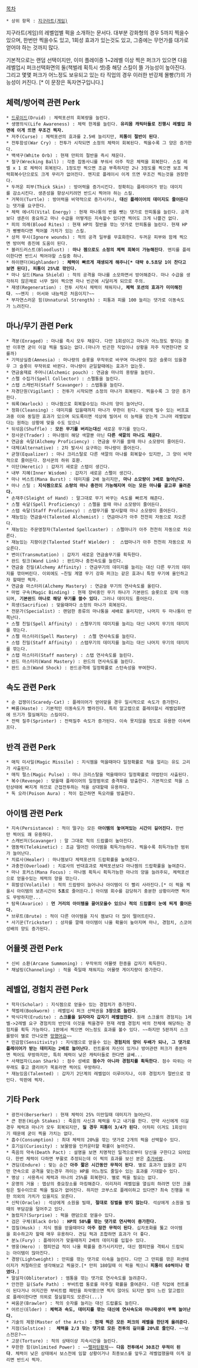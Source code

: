 [[목차]]

 * 상위 항목 : [[지구라트(게임)]]


지구라트(게임)의 레벨업별 퍽을 소개하는 문서다.
대부분 강화형의 경우 5까지 찍을수 있으며, 한번만 찍을수도 있고, 1회성 효과가 있는것도 있고, 그중에는 무언가를 대가로 얻어야 하는 것까지 많다.

기본적으로는 랜덤 선택이지만, 이미 플레이중 1~2레벨 이상 찍은 퍼크가 있으면 다음 레벨업시 퍼크선택화면의 둘(책벌레 획득시 셋)중 해당 스킬이 뜰 가능성이 높아진다. 그리고 몇몇 퍼크가 어느정도 보유되고 있는 타 직업의 경우 이러한 반강제 몰빵(?)의 가능성이 커진다. [* 이 문장은 독자연구입니다.]

== 체력/방어력 관련 Perk ==
 * [[드루이드]](Druid) : 체력포션의 회복량을 늘린다.
 * 생명의식(Life Awareness) : 체력 한계를 늘린다. '''유리몸 캐릭터들로 진행시 레벨업 화면에 이게 뜨면 무조건 찍자.'''   
 * 저주(Curse) : 체력포션의 효과를 2.5배 늘리지만, '''피통이 절반이 된다'''.
 * 전투함성(War Cry) : 전투가 시작되면 소정의 체력이 회복된다. 찍을수록 그 양은 증가한다. 
 * 백색구(White Orb) : 현재 만피의 절반을 즉시 채운다. 
 * 철구(Wrecking Ball) : 각종 잡동사니를 부숴서 아주 작은 체력을 회복한다. 스킬 레벨 x 1 로 체력이 회복된다. 1정도만 찍으면 조금 부족하지만 2나 3정도를 찍으면 보조 체력회복수단으로도 크게 무리가 없어진다. 멘지로 플레이시 이게 뜨면 무조건 찍는것을 권장한다.
 * 두꺼운 피부(Thick Skin) : 방어력을 증가시킨다. 정확히는 플레이어가 받는 데미지를 감소시킨다. 생존성을 향상시키려먼 반드시 찍어야 하는 스킬.
 * 거북이(Turtle) : 방어력을 비약적으로 증가시키나, '''대신 플레이어의 데미지도 줄어든다'''는 댓가를 요구한다.
 * 체력 에너지(Vital Energy) : 현재 마나통의 반을 뺏는 댓가로 만피통을 늘린다. 공격보다 생존이 중요하고 마나 수급을 어떻게든 지속할수 있다면 찍어도 크게 나쁠건 없다.
 * 피의 의례(Blood Rites) : 현재 HP의 절반을 깎는 댓가로 만피통을 늘린다. 현재 HP가 빵빵하다면 찍어볼 가치가 있는 스킬.
 * 상처 무시(Ignore wounds) : 적의 공격 일부를 무효화한다. 두꺼운 피부와 함께 찍으면 방어력 증진에 도움이 된다. 
 * 블러드러스트(Bloodlust) : '''마나 젬으로도 소정의 체력 회복이 가능해진다'''. 멘지를 플레이한다면 반드시 찍어야할 스킬중 하나. 
 * 하이랜더(Highlander) : '''체력이 빠르게 재생되게 해주나[* 대략 0.5초당 1이 찬다고 보면 된다], 피통이 25%로 깎인다.'''
 * 마나 실드(Mana Shield) : 적의 공격을 마나를 소모하면서 방어해준다. 마나 수급을 생각하지 않은채로 너무 많이 찍으면 마나 빈곤에 시달리게 되므로 주의.
 * 재생(Regeneration) : 전투 시작시 체력이 채워지나, '''체력 포션의 효과가 미미해진다'''. ~~멘지 : 어서와 내능력은 처음이지?~~
 * 부자연스러운 힘(Unnatural Strength) : 피통과 피를 100 늘리는 댓가로 이동속도가 느려진다. 

== 마나/무기 관련 Perk ==
 * 격분(Enraged) : 마나를 즉시 모두 채운다. 다만 1회성이고 마나가 어느정도 쌓이는 중반 이후면 굳이 이걸 찍을 필요는 없다.(마나가 빈곤한 직업이나 상황을 자주 직면한다면 모를까)
 * 기억상실증(Amnesia) : 마나량의 슬롯을 무작위로 바꾸며 마나량이 많은 슬롯이 있을경우 그 슬롯이 무작위로 바뀐다. 마나량이 균일할때에는 효과가 없는듯.
 * 연금술재료 주머니(Alchemic pouch) : 연금술 마나의 용량을 늘린다. 
 * 스펠 수집가(Spell Collector) : 스펠통을 늘린다.
 * 스탭 스캐빈저(Staff Scavanger) : 스탭통을 늘린다.
 * 자경단원(Vigilant) : 전투가 시작되면 소정의 마나가 회복된다. 찍을수록 그 양은 증가한다. 
 * 워록(Warlock) : 마나젬으로 회복할수있는 마나의 양이 늘어난다.
 * 정화(Cleansing) : 데미지를 입을때까지 마나가 무한이 된다. 석상에 빌수 있는 버프효과중 이와 동일한 효과가 있으며 되도록이면 석상에 빌어서 이 능력을 얻는게 그나마 레벨업보다는 원하는 상황에 맞을 수도 있으니 
 * 뒤섞음(Shuffle) : '''모든 무기를 버리는대신''' 새로운 무기를 얻는다.
 * 장사꾼(Trader) : 마나젬이 해당 색깔뿐 아닌 '''다른 색깔의 마나도 채운다'''. 
 * 연금술 숙달(Alchemy Proficiency) : 연금술 무기를 쓸때 마나 소모량이 줄어든다. 
 * 대체(Alternative) : 2차 발사시 요구하는 마나량이 줄어든다. 
 * 균형(Equalizer) : 마나 크리스탈로 다른 색깔의 마나를 회복할수 있지만, 그 양이 비약적으로 줄어든다. 장사꾼의 하위 호환.
 * 이단(Heretic) : 갑자기 새로운 스탭이 생긴다. 
 * 내부 지혜(Inner Wisdom) : 갑자기 새로운 스펠이 생긴다.
 * 마나 버스트(Mana Burst) : 데미지를 2배 늘리지만, '''마나 소모량이 3배로 늘어난다.'''
 * 마나 스틸 : '''지식젬으로도 소량의 마나 충전이 가능해지며 이는 모든 마나를 골고루 올려준다.'''
 * 손재주(Sleight of Hand) : 말그대로 무기 바꾸는 속도를 빠르게 해준다.
 * 스펠 숙달(Spell Proficiency) : 스펠을 쓸때 마나 소모량이 줄어든다. 
 * 스탭 숙달(Staff Proficiency) : 스탭무기를 발사할때 마나 소모량이 줄어든다. 
 * 재능있는 연금술사(Talented Alchemist) : 연금마나가 아주 천천히 자동으로 차오른다.
 * 재능있는 주문영창자(Talented Spellcaster) : 스펠마나가 아주 천천히 자동으로 차오른다.
 * 재능있는 지팡이꾼(Talented Staff Wielder) :  스탭마나가 아주 천천히 자동으로 차오른다.
 * 변이(Transmutation) : 갑자기 새로운 연금술무기를 획득한다.
 * 완드 링크(Wand Link) : 완드마나 충전속도를 늘린다.
 * 연금술 친밀(Alchemy Affinity) : 연금무기의 데미지를 늘리는 대신 다른 무기의 데미지를 깎아버린다. 이외에도 ~친밀 계열 무기 강화 퍼크는 같은 효과니 특정 무기에 올인하고자 할때만 찍자. 
 * 연금술 마스터리(Alchemy Mastery) : 연금술 무기의 연사속도를 올린다.
 * 마법 구속(Magic Binding) : 현재 장비중인 무기 하나가 기본완드 슬롯으로 강제 이동되며, '''기본완드 마나로 해당 무기를 쓸수 있다.''' 그러나 데미지도 줄어든다.
 * 희생(Sacrifice) : 맞을때마다 소정의 마나가 회복된다. 
 * 전문가(Specialist) : 랜덤한 종류의 마나통을 세배로 올리지만, 나머지 두 마나통이 반쪽난다.
 * 스펠 친밀(Spell Affinity) : 스펠무기의 데미지를 늘리는 대신 나머지 무기의 데미지를 깎는다. 
 * 스펠 마스터리(Spell Mastery)  : 스펠 연사속도를 늘린다.
 * 스탭 친밀(Staff Affinity) : 스탭무기의 데미지를 늘리는 대신 나머지 무기의 데미지를 깎는다.
 * 스탭 마스터리(Staff mastery) : 스탭 연사속도를 늘린다. 
 * 완드 마스터리(Wand Mastery) : 완드의 연사속도를 늘린다. 
 * 완드 쇼크(Wand Shock) : 완드공격에 일정확률로 스턴속성을 부여한다. 

== 속도 관련 Perk ==
 * 순 겁쟁이(Scaredy-Cat) : 플레이어가 얻어맞을 경우 일시적으로 속도가 증가한다. 
 * 빠름(Haste) : 기본적인 이동속도가 빨라진다. 특히 알고렙으로 플레이할시 레벨업화면에 뜨기가 절실해지는 스킬이다.
 * 전력 질주(Sprinter) : 전력질주 속도가 증가된다. 이속 못지않을 정도로 유용한 이속버프다.
 
== 반격 관련 Perk ==
 * 매직 미사일(Magic Missile) : 지식젬을 먹을때마다 일정확률로 적을 얼리는 유도 고리가 사출된다. 
 * 매직 펄스(Magic Pulse) : 마나 크리스탈을 먹을때마다 일정확률로 마법탄이 사출된다.
 * 복수(Revenge) : 맞을때 플레이어의 일정범위로 충격파를 방출한다. 기본적으로 적을 스턴상태에 빠지게 하므로 근접전투하는 적을 상대할때 유용하다.
 * 독 오라(Poison Aura) : 적이 접근하면 독오라를 방출한다. 

== 아이템 관련 Perk ==
 * 지속(Persistance) : 적이 떨구는 모든 '''아이템의 놓여져있는 시간이 길어진다.''' 한번만 찍어도 꽤 유용하다. 
 * 스캐빈저(Scavanger) : 말 그대로 적의 드랍률이 높아진다. 
 * 염동력(Telekinetic) : 조금 떨어진 아이템을 획득가능하다. 찍을수록 취득가능한 범위가 늘어난다.
 * 치료사(Healer) : 마나젬보다 체력포션의 드랍확률을 높여준다.
 * 과충전(Overload) : 치료사의 반대효과로 체력포션보다 마나젬의 드랍확률을 높여준다.
 * 마나 포커스(Mana Focus) : 마나젬 획득시 획득가능한 마나의 양을 늘려주되, 체력포션으로 얻을수있는 체력의 양을 깎는다.
 * 휘발성(Volatile) : 적의 드랍량이 늘어나나 아이템이 더 빨리 사라진다.[* 이 퍽을 찍을시 아이템의 보존시간이 '''5초'''로 줄어든다.] 아이템 회수를 감당하기 충분한 상황이라면 찍어도 무방하지만...
 * 탐욕(Avarice) : '''먼 거리의 아이템을 끌어모을수 있으나 적의 드랍률이 눈에 띄게 줄어든다.'''
 * 브루트(Brute) : 적이 다른 아이템을 지식 젬보다 더 많이 떨어트린다.
 * 사기꾼(Trickster) : 상자를 깔때 아이템이 나올 확율이 높아지며 마나, 경험치, 스코어성배의 양도 증가된다.

== 어뮬렛 관련 Perk ==
 * 신비 소환(Arcane Summoning) : 무작위의 어뮬렛 한종을 갑자기 획득한다. 
 * 채널링(Channeling) : 적을 죽일때 채워지는 어뮬렛 게이지량이 증가한다.

== 레벨업, 경험치 관련 Perk ==
 * 학자(Scholar) : 지식젬으로 얻을수 있는 경험치가 증가한다.
 * 책벌레(Bookworm) : 레벨업시 퍼크 선택권을 '''3장으로 늘린다'''.
 * 박식다학(Erudite) : '''스크롤을 읽자마자 갑자기 레벨업한다'''. 원래 스크롤의 경험치는 1레벨->2레벨 요구 경험치의 반인데 이것을 찍을경우 현재 레벨 경험치 바의 전체에 해당하는 경험치를 획득 가능하다. 1판에서 찍으면 어느정도 효과를 볼수 있다. ~~하지만 5판까지 스크롤방이 별로 안나오면 [[망했어요]]~~
 * 민감함(Sensitivity) : 지식젬으로 얻을수 있는 '''경험치의 양이 두배가 되나, 그 댓가로 플레이어가 받는 데미지는 2배로 늘어난다'''. 컨트롤에 자신이 있거나 방어관련 퍼크가 충분하면 찍어도 무방하지만, 특히 체력이 낮은 캐릭터들로 한다면 글쎄...
 * 사채업자(Loan Shark) : 점수 성배로 '''점수가 아니라 경험치를 획득한다'''. 점수 따위는 아무래도 좋고 클리어가 목표라면 찍어도 무방하다.
 * 재능있음(Talented) : 갑자기 2단계의 레벨업이 이루어지나, 이후 경험치가 절반으로 깎인다. 막판에 찍자. 

== 기타 Perk ==
 * 광전사(Berserker) : 현재 체력이 25% 미만일때 데미지가 늘어난다.
 * 큰 판돈(High Stakes) : 죽음의 사신과 체력을 두고 내기를 한다. 만약 사신에게 이길경우 체력과 마나가 모두 회복되지만, '''질 경우 피통이 3/4가 된다'''. 어차피 이겨도 1회성이기 때문에 굳이 찍을 가치는 없다.
 * 흡수(Consumption) : 최대 체력의 20%을 깎는 댓가로 2개의 퍽을 선택할수 있다.
 * 호기심(Curiosity) : 보물방을 인카운터할 확률이 높아진다.
 * 죽음의 약속(Death Pact) : 설명을 보면 치명적인 일격으로부터 당신을 구한다고 되어있다. 한번 체력이 다하면 부활로 추정되는데 이 퍽의 효과를 보신 분은 [[추가바람]]. 
 * 견딤(Endure) : 맞는 순간 '''아주 짧은 시간동안 무적이 된다'''. 별로 효과가 없을것 같지만 연속으로 공격을 맞는경우 까이는 HP를 어느정도 줄일수 있는 효과를 기대할수 있다. 
 * 명상 : 사용즉시 체력과 마나의 25%를 회복한다. 별로 찍을 필요는 없다.
 * 운명의 거울 : 맵상의 중요장소를 마킹해준다. 이리저리 레벨업을 열심히 하려면 던전 크롤링은 필수이므로 찍을 필요가 없어진다. 하지만 코부스로 플레이하고 있다면? 최속 진행을 위한 의외의 가치가 있을지도 모른다.
 * 신탁(Oracle) : 석상에게 소원을 빌때, '''절대로 징벌을 받지 않는다'''. 석상에게 소원을 빌때의 부담감을 덜어주고 있다. 
 * 놀랐지?(Surprise) : 퍽을 랜덤으로 얻을수 있다.
 * 검은 구체(Black Orb) : '''HP의 50%를 깎는 댓가로 연사력이 증가한다.'''
 * 껍질(Husk) : 지식 젬을 얻을때마다 '''아주 잠깐 무적이 된다'''. 십자포화를 뚫고 아이템을 회수하고자 할때 매우 유용하다. 견딤 퍽과 조합하면 효과가 더 좋다. 
 * 분노(Fury) : 플레이어가 맞을때까지 2배의 데미지를 입힐수 있다. 
 * 영웅(Hero) : 챔피언급 적이 나올 확률을 증가시키지만, 대신 챔피언을 격퇴시 드랍되는 아이템이 많아진다.
 * 경량(Lightweight) : 만피를 깎는 댓가로 이속을 늘린다. 다만 그 만피를 깎은 퍼센테이지가 처절하므로 생각해보고 찍을것.[* 만피 180일때 이 퍽을 찍으니 '''피통이 60씩이나 깎였다.''']
 * 말살자(Obliterator) : 엠통을 깎는 댓가로 연사속도를 늘려준다.
 * 안전한 길(Safe Path) : 부비트랩 통로를 마주칠 확률을 줄여준다. 다른 직업에 컨트롤이 된다거나 어지간한 부비트랩 패턴을 파악했으면 찍지 않아도 되지만 발이 느린 알고랩으로 플레이한다면 의외로 절실할지도 모른다(...)
 * 싸움꾼(Brawler) : 적의 숫자를 늘리는 대신 드랍률도 늘린다.
 * 어르신(Elder) : '''체력과 속도, 데미지를 깎는 대신에 연사속도와 마나재생이 부쩍 늘어난다.''' 
 * 기술의 제왕(Master of the Arts) : '''현재 찍은 모든 퍼크의 레벨을 한단계 올려준다'''.
 * 지점(Solstice) :  '''체력을 2/3 깎는 댓가로 모든 전투의 길이를 20%로 줄인다'''. ~~보스전은?~~
 * 고문(Torture) : 적의 상태이상 지속시간을 늘린다. 
 * 무한한 힘(Unlimited Power) : ~~[[팰퍼틴]]황제~~ '''다음 전투에서 30초간 무적이 된다'''. 체력이 낮은 상태에서 보스전에 임할 상황이거나 최종보스를 앞두고 레벨업했을때 이게 걸리면 반드시 찍자.
 
